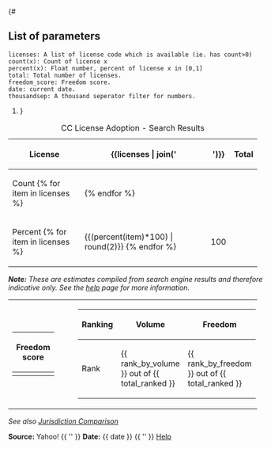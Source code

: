 ﻿{# 
== List of parameters ==
 licenses: A list of license code which is available (ie. has count>0)
 count(x): Count of license x
 percent(x): Float number, percent of license x in [0,1]
 total: Total number of licenses.
 freedom_score: Freedom score.
 date: current date.
 thousandsep: A thousand seperator filter for numbers.
#}
{| class="wikitable" style="text-align:center" border="1"
|+ CC License Adoption - Search Results
! License
! {{licenses | join(' !! ')}}
! Total
|-
! Count
{% for item in licenses %}
| {{count(item) | thousandsep }}
{% endfor %}
| {{total | thousandsep}}
|-
! Percent
{% for item in licenses %}
| {{(percent(item)*100) | round(2)}}
{% endfor %}
| 100
|}

<div style="width:520px">
'''''Note:''' These are estimates compiled from search engine results and therefore indicative only. See the [[help]] page for more information.''
</div>
{|
|-
| 
{| class="wikitable" style="text-align:center" border="1"
! Freedom score 
|-
| {{freedom_score | round(2)}}
|}
|
| 
| 
{| border="1" style="text-align: center;" class="wikitable"
|-
! Ranking 
! Volume 
! Freedom
|-
| Rank 
| {{ rank_by_volume }} out of {{ total_ranked }}
| {{ rank_by_freedom }} out of {{ total_ranked }}
|}

|}
''See also [[Jurisdiction Comparison]]'' 


'''Source:''' Yahoo!  {{ '{{pad|3em}}' }}  '''Date:''' {{ date }} {{ '{{pad|3em}}' }}  [[Help]]

